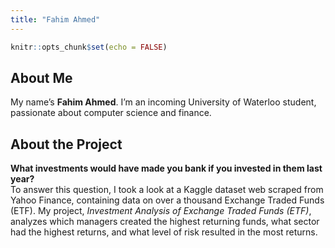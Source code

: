 ```yaml
---
title: "Fahim Ahmed"
---
```


```r
knitr::opts_chunk$set(echo = FALSE)
```

## About Me
My name's **Fahim Ahmed**. I'm an incoming University of Waterloo student, passionate about computer science and finance.

## About the Project
**What investments would have made you bank if you invested in them last year?** <br /> To answer this question, I took a look at a Kaggle dataset web scraped from Yahoo Finance, containing data on over a thousand Exchange Traded Funds (ETF). My project, *Investment Analysis of Exchange Traded Funds (ETF)*, analyzes which managers created the highest returning funds, what sector had the highest returns, and what level of risk resulted in the most returns.
